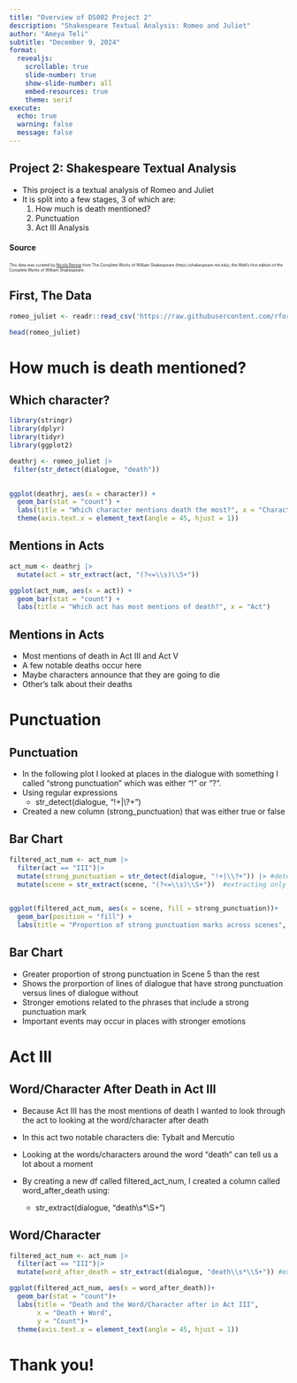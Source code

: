 ```yaml
---
title: "Overview of DS002 Project 2"
description: "Shakespeare Textual Analysis: Romeo and Juliet"
author: "Ameya Teli"
subtitle: "December 9, 2024"
format:
  revealjs:
    scrollable: true
    slide-number: true
    show-slide-number: all
    embed-resources: true
    theme: serif
execute:
  echo: true
  warning: false
  message: false
---
```


## Project 2: Shakespeare Textual Analysis 

* This project is a textual analysis of Romeo and Juliet 
* It is split into a few stages, 3 of which are: 
  1. How much is death mentioned? 
  2. Punctuation
  3. Act III Analysis
  
#### Source 
::: {.class-name style="font-size: 50%;"}
This data was curated by [Nicola Rennie](https://github.com/nrennie) from The Complete Works of William Shakespeare (https://shakespeare.mit.edu), the Web's first edition of the Complete Works of William Shakespeare.
:::


## First, The Data
```r
romeo_juliet <- readr::read_csv('https://raw.githubusercontent.com/rfordatascience/tidytuesday/master/data/2024/2024-09-17/romeo_juliet.csv')

head(romeo_juliet)
```

  
# How much is death mentioned? 

## Which character? 
```r
library(stringr)
library(dplyr)
library(tidyr)
library(ggplot2)

deathrj <- romeo_juliet |>
 filter(str_detect(dialogue, "death")) 
  

ggplot(deathrj, aes(x = character)) +
  geom_bar(stat = "count") + 
  labs(title = "Which character mentions death the most?", x = "Character") + 
  theme(axis.text.x = element_text(angle = 45, hjust = 1)) 

```


## Mentions in Acts
```r
act_num <- deathrj |>
  mutate(act = str_extract(act, "(?<=\\s)\\S+")) 

ggplot(act_num, aes(x = act)) + 
  geom_bar(stat = "count") + 
  labs(title = "Which act has most mentions of death?", x = "Act") 

```

## Mentions in Acts 
* Most mentions of death in Act III and Act V
* A few notable deaths occur here 
* Maybe characters announce that they are going to die
* Other's talk about their deaths 

# Punctuation 

## Punctuation
* In the following plot I looked at places in the dialogue with something I called "strong punctuation" which was either "!" or "?".
* Using regular expressions 
  * str_detect(dialogue, "!+|\\?+")
* Created a new column (strong_punctuation) that was either true or false 


## Bar Chart
```r
filtered_act_num <- act_num |>
  filter(act == "III")|>
  mutate(strong_punctuation = str_detect(dialogue, "!+|\\?+")) |> #detecting any of those punctuation marks 
  mutate(scene = str_extract(scene, "(?<=\\s)\\S+"))  #extracting only the scene number, not the word "Scene" 
  

ggplot(filtered_act_num, aes(x = scene, fill = strong_punctuation))+
  geom_bar(position = "fill") + 
  labs(title = "Proportion of strong punctuation marks across scenes", x = "Scene", y = "Proportion")
```

## Bar Chart 
* Greater proportion of strong punctuation in Scene 5 than the rest
* Shows the prorportion of lines of dialogue that have strong punctuation versus lines of dialogue without 
* Stronger emotions related to the phrases that include a strong punctuation mark 
* Important events may occur in places with stronger emotions  

# Act III 

## Word/Character After Death in Act III

* Because Act III has the most mentions of death I wanted to look through the act to looking at the word/character after death    
* In this act two notable characters die: Tybalt and Mercutio
* Looking at the words/characters around the word "death" can tell us a lot about a moment 

* By creating a new df called filtered_act_num, I created a column called word_after_death using:
  * str_extract(dialogue, "death\\s*\\S+")
  
## Word/Character
```r
filtered_act_num <- act_num |>
  filter(act == "III")|>
  mutate(word_after_death = str_extract(dialogue, "death\\s*\\S+")) #extracting moments when there is a word/character after death using spaces

ggplot(filtered_act_num, aes(x = word_after_death))+
  geom_bar(stat = "count")+
  labs(title = "Death and the Word/Character after in Act III", 
       x = "Death + Word", 
       y = "Count")+
  theme(axis.text.x = element_text(angle = 45, hjust = 1))
```

# Thank you! 
